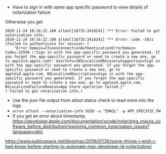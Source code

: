 - Have to sign in with same app specific password to view details of notarization failure

Otherwise you get

```
2020-11-24 10:16:22.100 altool[16735:3418241] *** Error: Failed to get notarization info.
2020-11-24 10:16:22.100 altool[16735:3418241] *** Error: code -1011 (Failed to authenticate for session: (
    "Error Domain=ITunesConnectionAuthenticationErrorDomain Code=-22938 \"Sign in with the app-specific password you generated. If you forgot the app-specific password or need to create a new one, go to appleid.apple.com\" UserInfo={NSLocalizedRecoverySuggestion=Sign in with the app-specific password you generated. If you forgot the app-specific password or need to create a new one, go to appleid.apple.com, NSLocalizedDescription=Sign in with the app-specific password you generated. If you forgot the app-specific password or need to create a new one, go to appleid.apple.com, NSLocalizedFailureReason=App Store operation failed.}"
) Failed to get notarization info.)
```

- Use the json file output from altool status check to read more into the logs
- `xcrun altool --notarization-info UUID -u "EMAIL" -p APP_SPECIFIC_PW`
- If you get an error about timestamp, https://developer.apple.com/documentation/xcode/notarizing_macos_software_before_distribution/resolving_common_notarization_issues?language=objc

https://www.publicspace.net/blog/mac/2019/07/26/some-things-i-wish-i-had-know-before-starting-to-automate-mac-developer-id-notarization/
